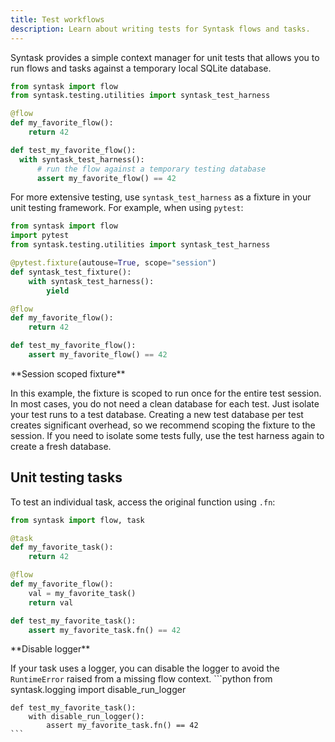 ```yaml
---
title: Test workflows
description: Learn about writing tests for Syntask flows and tasks.
---
```


Syntask provides a simple context manager for unit tests that allows you to run flows and tasks against a temporary local SQLite database.

```python
from syntask import flow
from syntask.testing.utilities import syntask_test_harness

@flow
def my_favorite_flow():
    return 42

def test_my_favorite_flow():
  with syntask_test_harness():
      # run the flow against a temporary testing database
      assert my_favorite_flow() == 42
```

For more extensive testing, use `syntask_test_harness` as a fixture in your unit testing framework. For example, when using `pytest`:

```python
from syntask import flow
import pytest
from syntask.testing.utilities import syntask_test_harness

@pytest.fixture(autouse=True, scope="session")
def syntask_test_fixture():
    with syntask_test_harness():
        yield

@flow
def my_favorite_flow():
    return 42

def test_my_favorite_flow():
    assert my_favorite_flow() == 42
```

<Note>
**Session scoped fixture**

In this example, the fixture is scoped to run once for the entire test session. In most cases, you do not need a clean database for each test. Just isolate your test runs to a test database. Creating a new test database per test creates significant overhead, so we recommend scoping the fixture to the session. If you need to isolate some tests fully, use the test harness again to create a fresh database.
</Note>
## Unit testing tasks

To test an individual task, access the original function using `.fn`:

```python
from syntask import flow, task

@task
def my_favorite_task():
    return 42

@flow
def my_favorite_flow():
    val = my_favorite_task()
    return val

def test_my_favorite_task():
    assert my_favorite_task.fn() == 42
```

<Tip>
**Disable logger**

If your task uses a logger, you can disable the logger to avoid the `RuntimeError` raised from a missing flow context.
    ```python
    from syntask.logging import disable_run_logger

    def test_my_favorite_task():
        with disable_run_logger():
            assert my_favorite_task.fn() == 42
    ```
</Tip>